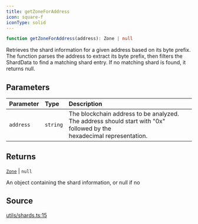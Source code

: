 ```yaml
---
title: getZoneForAddress
icon: square-f
iconType: solid
---
```


```ts
function getZoneForAddress(address): Zone | null
```

Retrieves the shard information for a given address based on its byte prefix. The function parses the address to
extract its byte prefix, then filters the ShardData to find a matching shard entry. If no matching shard is found, it
returns null.

## Parameters

| Parameter | Type | Description |
| :------ | :------ | :------ |
| `address` | `string` | The blockchain address to be analyzed. The address should start with "0x" followed by the<br />  hexadecimal representation. |

## Returns

[`Zone`](/sdk/content/enumerations/Zone) \| `null`

An object containing the shard information, or null if no

## Source

[utils/shards.ts:15](https://github.com/dominant-strategies/quais.js/blob/3e0bc639f0587f5e9dbc52c61531fd8e0fc224e4/src/utils/shards.ts#L15)
